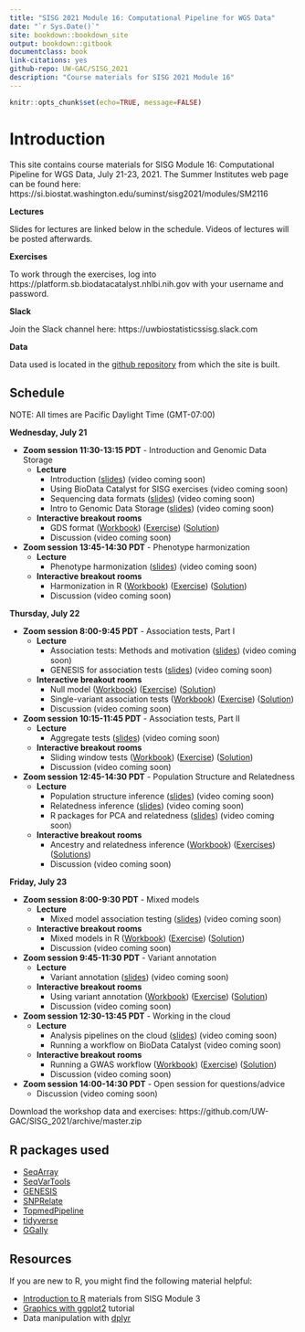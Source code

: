 ```yaml
---
title: "SISG 2021 Module 16: Computational Pipeline for WGS Data"
date: "`r Sys.Date()`"
site: bookdown::bookdown_site
output: bookdown::gitbook
documentclass: book
link-citations: yes
github-repo: UW-GAC/SISG_2021
description: "Course materials for SISG 2021 Module 16"
---
```


```r
knitr::opts_chunk$set(echo=TRUE, message=FALSE)
```

# Introduction

This site contains course materials for SISG Module 16: Computational Pipeline for WGS Data, July 21-23, 2021. The Summer Institutes web page can be found here: https://si.biostat.washington.edu/suminst/sisg2021/modules/SM2116

**Lectures**

Slides for lectures are linked below in the schedule. Videos of lectures will be posted afterwards.

**Exercises**

To work through the exercises, log into https://platform.sb.biodatacatalyst.nhlbi.nih.gov with your username and password.

**Slack**

Join the Slack channel here: https://uwbiostatisticssisg.slack.com

**Data**

Data used is located in the [github repository](https://github.com/UW-GAC/SISG_2021) from which the site is built.


## Schedule

NOTE: All times are Pacific Daylight Time (GMT-07:00)

**Wednesday, July 21**

- **Zoom session 11:30-13:15 PDT** - Introduction and Genomic Data Storage
    - **Lecture**
        - Introduction ([slides](https://docs.google.com/presentation/d/17DFvIH97RhcY6gq-BRYsxL-0r2jgl_p1-EMsgGXIYoE/edit?usp=sharing)) (video coming soon)
        - Using BioData Catalyst for SISG exercises (video coming soon)
        - Sequencing data formats ([slides](https://si.biostat.washington.edu/sites/default/files/modules/Sequencing_data_formats_1.pdf)) (video coming soon)
        - Intro to Genomic Data Storage  ([slides](https://si.biostat.washington.edu/sites/default/files/modules/GDS_intro_2.pdf)) (video coming soon)
    - **Interactive breakout rooms**
        - GDS format ([Workbook](https://uw-gac.github.io/SISG_2021/gds-format.html)) ([Exercise](https://uw-gac.github.io/SISG_2021/gds-format.html#exercises)) ([Solution](https://uw-gac.github.io/SISG_2021/gds-format.html#solutions))
        - Discussion (video coming soon)
        
- **Zoom session 13:45-14:30 PDT** - Phenotype harmonization
    - **Lecture**
        - Phenotype harmonization  ([slides](https://si.biostat.washington.edu/sites/default/files/modules/pheno_harmonization.pdf)) (video coming soon)
    - **Interactive breakout rooms**
        - Harmonization in R ([Workbook](https://uw-gac.github.io/SISG_2021/phenotype-harmonization.html)) ([Exercise]()) ([Solution]())
        - Discussion (video coming soon)

**Thursday, July 22**

- **Zoom session 8:00-9:45 PDT** - Association tests, Part I
    - **Lecture**
        - Association tests: Methods and motivation  ([slides](https://si.biostat.washington.edu/sites/default/files/modules/SISG20AssocTests.pdf)) (video coming soon)
        - GENESIS for association tests  ([slides](https://si.biostat.washington.edu/sites/default/files/modules/R_assoc_tests_2.pdf)) (video coming soon)
    - **Interactive breakout rooms**
        - Null model ([Workbook](https://uw-gac.github.io/SISG_2021/association-tests-part-i.html)) ([Exercise](https://uw-gac.github.io/SISG_2021/association-tests-part-i.html#exercise)) ([Solution](https://uw-gac.github.io/SISG_2021/association-tests-part-i.html#solution))
        - Single-variant association tests ([Workbook](https://uw-gac.github.io/SISG_2021/association-tests-part-i.html#single-variant-association-tests)) ([Exercise](https://uw-gac.github.io/SISG_2021/association-tests-part-i.html#exercise-1)) ([Solution](https://uw-gac.github.io/SISG_2021/association-tests-part-i.html#solution-1))
        - Discussion (video coming soon)
        
- **Zoom session 10:15-11:45 PDT** - Association tests, Part II
    - **Lecture**
        - Aggregate tests ([slides](https://si.biostat.washington.edu/sites/default/files/modules/SISG20AssocTests.pdf)) (video coming soon)
    - **Interactive breakout rooms**
        - Sliding window tests ([Workbook](https://uw-gac.github.io/SISG_2021/association-tests-part-ii.html)) ([Exercise](https://uw-gac.github.io/SISG_2021/association-tests-part-ii.html#exercise-2)) ([Solution](https://uw-gac.github.io/SISG_2021/association-tests-part-ii.html#solution-2))
        - Discussion (video coming soon)
        
- **Zoom session 12:45-14:30 PDT** - Population Structure and Relatedness
    - **Lecture**
        - Population structure inference  ([slides](https://si.biostat.washington.edu/sites/default/files/modules/Population_Structure_Inference_2020.pdf)) (video coming soon)
        - Relatedness inference  ([slides](https://si.biostat.washington.edu/sites/default/files/modules/Relatedness_Inference_2020.pdf)) (video coming soon)
        - R packages for PCA and relatedness  ([slides](https://si.biostat.washington.edu/sites/default/files/modules/R_kinship_pca_1.pdf)) (video coming soon)
    - **Interactive breakout rooms**
        - Ancestry and relatedness inference ([Workbook](https://uw-gac.github.io/SISG_2021/ancestry-and-relatedness-inference.html)) ([Exercises](https://uw-gac.github.io/SISG_2021/ancestry-and-relatedness-inference.html#exercises-1)) ([Solutions](https://uw-gac.github.io/SISG_2021/ancestry-and-relatedness-inference.html#solutions-1))
        - Discussion (video coming soon)

**Friday, July 23**

- **Zoom session 8:00-9:30 PDT** - Mixed models
    - **Lecture**
        - Mixed model association testing  ([slides](https://si.biostat.washington.edu/sites/default/files/modules/Mixed_Model_Association_Testing_2020.pdf)) (video coming soon)
    - **Interactive breakout rooms**
        - Mixed models in R ([Workbook](https://uw-gac.github.io/SISG_2021/mixed-models.html)) ([Exercise](https://uw-gac.github.io/SISG_2021/mixed-models.html#exercise-3)) ([Solution](https://uw-gac.github.io/SISG_2021/mixed-models.html#solution-3))
        - Discussion (video coming soon)
        
- **Zoom session 9:45-11:30 PDT** - Variant annotation
    - **Lecture**
        - Variant annotation ([slides](https://si.biostat.washington.edu/sites/default/files/modules/variant_annotation_0.pdf)) (video coming soon)
    - **Interactive breakout rooms**
        - Using variant annotation ([Workbook](https://uw-gac.github.io/SISG_2021/variant-annotation.html)) ([Exercise]()) ([Solution]())
        - Discussion (video coming soon)
        
- **Zoom session 12:30-13:45 PDT** - Working in the cloud
    - **Lecture**
        - Analysis pipelines on the cloud   ([slides](https://si.biostat.washington.edu/sites/default/files/modules/Cloud_Computing.pdf)) (video coming soon)
        - Running a workflow on BioData Catalyst (video coming soon)
    - **Interactive breakout rooms**
        - Running a GWAS workflow ([Workbook](https://uw-gac.github.io/SISG_2021/exercises-running-a-gwas-workflow.html)) ([Exercise]()) ([Solution]())
        - Discussion (video coming soon)
        
- **Zoom session 14:00-14:30 PDT** - Open session for questions/advice
    - Discussion (video coming soon)



Download the workshop data and exercises: https://github.com/UW-GAC/SISG_2021/archive/master.zip

## R packages used

- [SeqArray](http://bioconductor.org/packages/release/bioc/html/SeqArray.html)
- [SeqVarTools](http://bioconductor.org/packages/release/bioc/html/SeqVarTools.html)
- [GENESIS](http://bioconductor.org/packages/release/bioc/html/GENESIS.html)
- [SNPRelate](http://bioconductor.org/packages/release/bioc/html/SNPRelate.html)
- [TopmedPipeline](https://github.com/UW-GAC/analysis_pipeline/tree/master/TopmedPipeline)
- [tidyverse](https://www.tidyverse.org)
- [GGally](https://cran.r-project.org/web/packages/GGally)


## Resources

If you are new to R, you might find the following material helpful:

- [Introduction to R](http://faculty.washington.edu/kenrice/rintro/indexSEA15.shtml) materials from SISG Module 3
- [Graphics with ggplot2](http://tutorials.iq.harvard.edu/R/Rgraphics/Rgraphics.html) tutorial
- Data manipulation with [dplyr](http://dplyr.tidyverse.org/)
